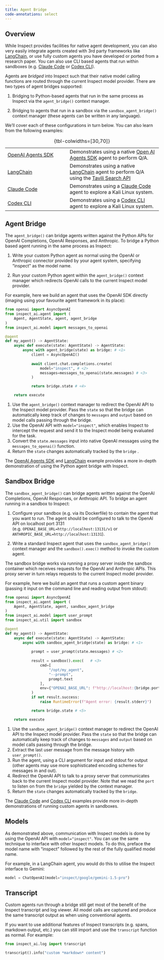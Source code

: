 ```yaml
---
title: Agent Bridge
code-annotations: select
---
```


## Overview

While Inspect provides facilities for native agent development, you can also very easily integrate agents created with 3rd party frameworks like [LangChain](https://python.langchain.com/docs/introduction/), or use fully custom agents you have developed or ported from a research paper. You can also use CLI based agents that run within sandboxes (e.g. [Claude Code](https://www.anthropic.com/claude-code) or [Codex CLI](https://github.com/openai/codex)).

Agents are *bridged* into Inspect such that their native model calling functions are routed through the current Inspect model provider. There are two types of agent bridges supported:

1.  Bridging to Python-based agents that run in the same process as Inspect via the `agent_bridge()` context manager.

2.  Bridging to agents that run in a sandbox via the `sandbox_agent_bridge()` context manager (these agents can be written in any language).

We'll cover each of these configurations in turn below. You can also learn from the following examples:

|  |  |
|-----------------------------|-------------------------------------------|
| [OpenAI Agents SDK](https://github.com/UKGovernmentBEIS/inspect_ai/tree/main/examples/bridge/agentsdk) | Demonstrates using a native [Open AI Agents SDK](https://openai.github.io/openai-agents-python/) agent to perform Q/A. |
| [LangChain](https://github.com/UKGovernmentBEIS/inspect_ai/tree/main/examples/bridge/langchain) | Demonstrates using a native [LangChain](https://www.langchain.com/) agent to perform Q/A using the [Tavili Search API](https://tavily.com/) |
| [Claude Code](https://github.com/UKGovernmentBEIS/inspect_ai/tree/main/examples/bridge/claude) | Demonstrates using a [Claude Code](https://www.anthropic.com/claude-code) agent to explore a Kali Linux system. |
| [Codex CLI](https://github.com/UKGovernmentBEIS/inspect_ai/tree/main/examples/bridge/codex) | Demonstrates using a [Codex CLI](https://github.com/openai/codex) agent to explore a Kali Linux system. |

: {tbl-colwidths=\[30,70\]}

## Agent Bridge

The `agent_bridge()` can bridge agents written against the Python APIs for OpenAI Completions, OpenAI Responses, and Anthropic. To bridge a Python based agent running in the same process as Inspect:

1.  Write your custom Python agent as normal using the OpenAI or Anthropic connector provided by your agent system, specifying "inspect" as the model name. 

2.  Run your custom Python agent within the `agent_bridge()` context manager which redirects OpenAI calls to the current Inspect model provider.

For example, here we build an agent that uses the OpenAI SDK directly (imaging using your favourite agent framework in its place):

``` python
from openai import AsyncOpenAI
from inspect_ai.agent import (
    Agent, AgentState, agent, agent_bridge
)
from inspect_ai.model import messages_to_openai

@agent
def my_agent() -> AgentState:
    async def execute(state: AgentState) -> AgentState:
        async with agent_bridge(state) as bridge: # <1>
            client = AsyncOpenAI()
            
            await client.chat.completions.create(
                model="inspect", # <2>
                messages=messages_to_openai(state.messages) # <3>
            )

            return bridge.state # <4>

    return execute
```

1.  Use the `agent_bridge()` context manager to redirect the OpenAI API to the Inspect model provider. Pass the `state` so that the bridge can automatically keep track of changes to `messages` and `output` based on model calls passing through the bridge.
2.  Use the OpenAI API with `model="inspect"`, which enables Inspect to intercept the request and send it to the Inspect model being evaluated for the task.
3.  Convert the `state.messages` input into native OpenAI messages using the `messages_to_openai()` function.
4.  Return the `state` changes automatically tracked by the `bridge` .

The [OpenAI Agents SDK](https://github.com/UKGovernmentBEIS/inspect_ai/tree/main/examples/bridge/agentsdk) and [LangChain](https://github.com/UKGovernmentBEIS/inspect_ai/tree/main/examples/bridge/langchain) example provides a more in-depth demonstration of using the Python agent bridge with Inspect.


## Sandbox Bridge

The `sandbox_agent_bridge()` can bridge agents written against the OpenAI Completions, OpenAI Responses, or Anthropic API. To bridge an agent running in a sandbox to Inspect:

1.  Configure your sandbox (e.g. via its Dockerfile) to contain the agent that you want to run. The agent should be configured to talk to the OpenAI API on localhost port 3131 (e.g. `OPENAI_BASE_URL=http://localhost:13131/v1` or `ANTHROPIC_BASE_URL=http://localhost:13131`).

2.  Write a standard Inspect agent that uses the `sandbox_agent_bridge()` context manager and the `sandbox().exec()` method to invoke the custom agent.

The sandbox bridge works via running a proxy server inside the sandbox container which receives requests for the OpenAI and Anthropic APIs. This proxy server in turn relays requests to the current Inspect model provider.

For example, here we build an agent that runs a custom agent binary (passing it input on the command line and reading output from stdout):

``` python
from openai import AsyncOpenAI
from inspect_ai.agent import (
    Agent, AgentState, agent, sandbox_agent_bridge
)
from inspect_ai.model import user_prompt
from inspect_ai.util import sandbox

@agent
def my_agent() -> AgentState:
    async def execute(state: AgentState) -> AgentState:
        async with sandbox_agent_bridge(state) as bridge: # <1>
            
            prompt = user_prompt(state.messages) # <2>
            
            result = sandbox().exec(   # <3>
                cmd=[
                    "/opt/my_agent",
                    "--prompt",
                    prompt.text
                ],
                env={"OPENAI_BASE_URL": f"http://localhost:{bridge.port}/v1"} # <4>
            )
            if not result.success:
                raise RuntimeError(f"Agent error: {result.stderr}")

            return bridge.state # <5>

    return execute
```

1.  Use the `sandbox_agent_bridge()` context manager to redirect the OpenAI API to the Inspect model provider. Pass the `state` so that the bridge can automatically keep track of changes to `messages` and `output` based on model calls passing through the bridge.
2.  Extract the last user message from the message history with `user_prompt()`.
3.  Run the agent, using a CLI argument for input and stdout for output (other agents may use more sophisticated encoding schemes for messages in and out).
4.  Redirect the OpenAI API to talk to a proxy server that communicates back to the current Inspect model provider. Note that we read the `port` to listen on from the `bridge` yielded by the context manager.
5.  Return the `state` changes automatically tracked by the `bridge`.

The [Claude Code](https://github.com/UKGovernmentBEIS/inspect_ai/tree/main/examples/bridge/claude) and [Codex CLI](https://github.com/UKGovernmentBEIS/inspect_ai/tree/main/examples/bridge/codex) examples provide more in-depth demonstrations of running custom agents in sandboxes.

## Models

As demonstrated above, communication with Inspect models is done by using the OpenAI API with `model="inspect"`. You can use the same technique to interface with other Inspect models. To do this, preface the model name with "inspect" followed by the rest of the fully qualified model name.

For example, in a LangChain agent, you would do this to utilise the Inspect interface to Gemini:

``` python
model = ChatOpenAI(model="inspect/google/gemini-1.5-pro")
```

## Transcript

Custom agents run through a bridge still get most of the benefit of the Inspect transcript and log viewer. All model calls are captured and produce the same transcript output as when using conventional agents.

If you want to use additional features of Inspect transcripts (e.g. spans, markdown output, etc.) you can still import and use the `transcript` function as normal. For example:

``` python
from inspect_ai.log import transcript

transcript().info("custom *markdown* content")
```